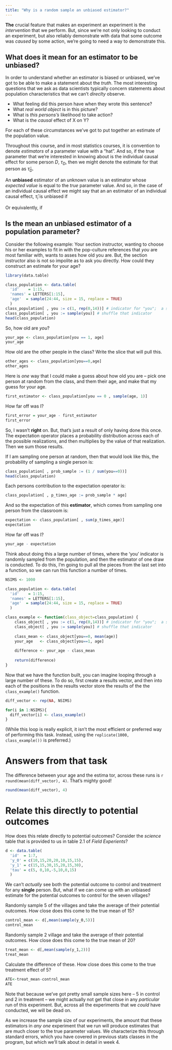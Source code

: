 ```yaml
---
title: "Why is a random sample an unbiased estimator?"
---
```


**The** crucial feature that makes an experiment an experiment is the *intervention* that we perform. But, since we're not only looking to conduct an experiment, but also reliably demonstrate with data that some outcome was *caused* by some action, we're going to need a way to demonstrate this. 

## What does it mean for an estimator to be unbiased? 

In order to understand whether an estimator is biased or unbiased, we've got to be able to make a statement about the *truth*. The most interesting questions that we ask as data scientists typically concern statements about population characteristics that we can't *direclty* observe. 

- What feeling did this person have when they wrote this sentence? 
- What *real world object* is in this picture? 
- What is *this persons's* likelihood to take action? 
- What is the *causal* effect of X on Y? 

For each of these circumstances we've got to put together an estimate of the population value. 

Throughout this course, and in most statistics courses, it is convention to denote *estimators* of a parameter value with a "hat". And so, if the true parameter that we're interested in knowing about is the individual causal effect for some person $D$, $\tau_{D}$, then we might denote the estimate for that person as $\hat{\tau}_{D}$. 

An **unbiased** estimator of an unknown value is an estimator whose *expected value* is equal to the *true* parameter value. And so, in the case of an individual causal effect we might say that an an estimator of an individual causal effect, $\hat{\tau}_{i}$ is unbiased if

\begin{equation} 
E[\hat{\tau}_{i}] = \tau
\end{equation} 

Or equivalently, if

\begin{equation}
E[\hat{\tau}_{i} - \tau] = 0 
\end{equation}

## Is the mean an unbiased estimator of a population parameter? 
Consider the following example: Your section instructor, wanting to choose his or her examples to fit in with the pop-culture references that *you* are most familiar with, wants to asses how old you are. But, the section instructor also is not so impolite as to ask you directly. How could they construct an estimate for your age? 

```r
library(data.table)

class_population <- data.table( 
  'id'    = 1:15, 
  'names' = LETTERS[1:15], 
  'age'  = sample(24:44, size = 15, replace = TRUE)
  ) 
class_population[ , you := c(1, rep(0,14))] # indicator for "you";  a single 1 and 14 zeros 
class_population[ , you := sample(you)] # shuffle that indicator
head(class_population)
```

So, how old are *you*? 

```r
your_age <- class_population[you == 1, age]
your_age
```

How old are the other people in the class? Write the slice that will pull this. 

```r
other_ages <- class_population[you==0,age]
other_ages

```

Here is *one* way that I could make a guess about how old you are -- pick one person at random from the class, and them their age, and make that my guess for your age. 

```r
first_estimator <- class_population[you == 0 , sample(age, 1)]
```

How far off was I? 

```r
first_error = your_age - first_estimator 
first_error
```

So, I wasn't **right** on. But, that's just a result of only having done this once. The expectation operator places a probability distribution across each of the possible realizations, and then multiplies by the value of that realization. Then we sum those results. 

If I am sampling one person at random, then that would look like this, the probability of sampling a single person is:

```r
class_population[ , prob_sample := (1 / sum(you==0))]
head(class_population)
```

Each persons contribution to the expectation operator is: 

```r
class_population[ , p_times_age := prob_sample * age]
```

And so the expectation of this **estimator**, which comes from sampling one person from the classroom is: 

```r
expectation <- class_population[ , sum(p_times_age)]
expectation
```

How far off was I? 

```r
your_age - expectation
```

Think about doing this a large number of times, where the 'you' indicator is randomly sampled from the population, and then the estimator of one draw is conducted. To do this, I'm going to pull all the pieces from the last set into a function, so we can run this function a number of times. 

```r
NSIMS <- 1000

class_population <- data.table( 
  'id'    = 1:15, 
  'names' = LETTERS[1:15], 
  'age'  = sample(24:44, size = 15, replace = TRUE)
  ) 

class_example <- function(class_object=class_population) { 
    class_object[ , you := c(1, rep(0,14))] # indicator for "you";  a single 1 and 14 zeros 
    class_object[ , you := sample(you)] # shuffle that indicator
    
    class_mean <- class_object[you==0, mean(age)]
    your_age   <- class_object[you==1, age]
    
    difference <- your_age - class_mean
    
    return(difference)
}
```

Now that we have the function built, you can imagine looping through a large number of these. To do so, first create a results vector, and then into each of the positions in the results vector store the results of the the `class_example()` function. 

```r
diff_vector <- rep(NA, NSIMS)

for(i in 1:NSIMS){ 
  diff_vector[i] <- class_example()
}
```

(While this loop is really explicit, it isn't the most efficient or preferred way of performing this task. Instead, using the `replicate(1000, class_example())` is preferred.)

# Answers from that task

The difference between your age and the estima  tor, across these runs is `r round(mean(diff_vector), 4)`. That's mighty good! 
```r
round(mean(diff_vector), 4)
```

# Relate this directly to potential outcomes
How does this relate directly to potential outcomes? Consider the *science* table that is provided to us in table 2.1 of *Field Experients*? 

```r
d <- data.table(
  'id'  = 1:7, 
  'y_0' = c(10,15,20,20,10,15,15), 
  'y_1' = c(15,15,30,15,20,15,30), 
  'tau' = c(5, 0,10,-5,10,0,15)
  )
```

We can't *actually* see both the potential outcome to control and treatment for any **single** person. But, what if we can come up with an unbiased estimate for the potential outcomes to control for the seven villages? 

Randomly sample 5 of the villages and take the average of their potential outcomes. How close does this come to the true mean of 15? 

```r
control_mean <- d[,mean(sample(y_0,5))]
control_mean

```

Randomly sample 2 village and take the average of their potential outcomes. How close does this come to the true mean of 20? 

```r
treat_mean <- d[,mean(sample(y_1,2))]
treat_mean
```

Calculate the difference of these. How close does this come to the true treatment effect of 5? 
```r
ATE<-treat_mean-control_mean
ATE
```

Note that because we've got pretty small sample sizes here -- 5 in control and 2 in treatment -- we might actually not get that close in any *particular* run of this experiment. But, across all the experiments that we *could* have conducted, we will be dead on.

As we increase the sample size of our experiments, the amount that these estimators in *any one* experiment that we run will produce estimates that are much closer to the true parameter values. We characterize this through standard errors, which you have covered in previous stats classes in the program, but which we'll talk about in detail in week 4. 
